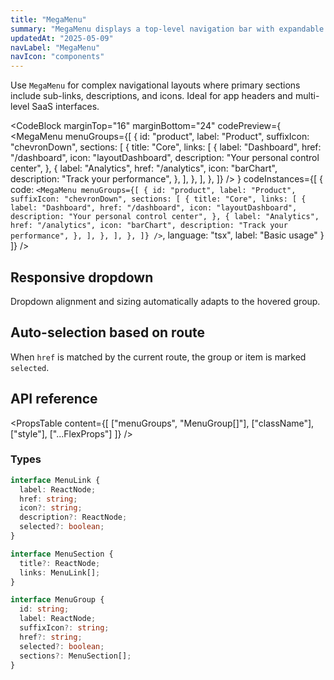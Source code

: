 ```yaml
---
title: "MegaMenu"
summary: "MegaMenu displays a top-level navigation bar with expandable dropdowns for organized access to grouped links. It supports dynamic sizing and contextual visibility."
updatedAt: "2025-05-09"
navLabel: "MegaMenu"
navIcon: "components"
---
```


Use `MegaMenu` for complex navigational layouts where primary sections include sub-links, descriptions, and icons. Ideal for app headers and multi-level SaaS interfaces.

<CodeBlock
  marginTop="16"
  marginBottom="24"
  codePreview={
    <MegaMenu
      menuGroups={[
        {
          id: "product",
          label: "Product",
          suffixIcon: "chevronDown",
          sections: [
            {
              title: "Core",
              links: [
                {
                  label: "Dashboard",
                  href: "/dashboard",
                  icon: "layoutDashboard",
                  description: "Your personal control center",
                },
                {
                  label: "Analytics",
                  href: "/analytics",
                  icon: "barChart",
                  description: "Track your performance",
                },
              ],
            },
          ],
        },
      ]}
    />
  }
  codeInstances={[
    {
      code:
`<MegaMenu
  menuGroups={[
    {
      id: "product",
      label: "Product",
      suffixIcon: "chevronDown",
      sections: [
        {
          title: "Core",
          links: [
            {
              label: "Dashboard",
              href: "/dashboard",
              icon: "layoutDashboard",
              description: "Your personal control center",
            },
            {
              label: "Analytics",
              href: "/analytics",
              icon: "barChart",
              description: "Track your performance",
            },
          ],
        },
      ],
    },
  ]}
/>`,
      language: "tsx",
      label: "Basic usage"
    }
  ]}
/>

## Responsive dropdown

Dropdown alignment and sizing automatically adapts to the hovered group.

## Auto-selection based on route

When `href` is matched by the current route, the group or item is marked `selected`.

## API reference

<PropsTable
  content={[
    ["menuGroups", "MenuGroup[]"],
    ["className"],
    ["style"],
    ["...FlexProps"]
  ]}
/>

### Types

```ts
interface MenuLink {
  label: ReactNode;
  href: string;
  icon?: string;
  description?: ReactNode;
  selected?: boolean;
}

interface MenuSection {
  title?: ReactNode;
  links: MenuLink[];
}

interface MenuGroup {
  id: string;
  label: ReactNode;
  suffixIcon?: string;
  href?: string;
  selected?: boolean;
  sections?: MenuSection[];
}
